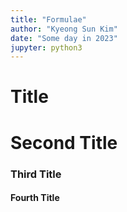 ```yaml
---
title: "Formulae"
author: "Kyeong Sun Kim"
date: "Some day in 2023"
jupyter: python3
---
```


# Title

# Second Title

### Third Title

#### Fourth Title
